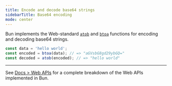 ```yaml
---
title: Encode and decode base64 strings
sidebarTitle: Base64 encoding
mode: center
---
```


Bun implements the Web-standard [`atob`](https://developer.mozilla.org/en-US/docs/Web/API/WindowOrWorkerGlobalScope/atob) and [`btoa`](https://developer.mozilla.org/en-US/docs/Web/API/WindowOrWorkerGlobalScope/btoa) functions for encoding and decoding base64 strings.

```ts
const data = 'hello world';
const encoded = btoa(data); // => "aGVsbG8gd29ybGQ="
const decoded = atob(encoded); // => "hello world"
```

---

See [Docs > Web APIs](https://bun.com/docs/runtime/web-apis) for a complete breakdown of the Web APIs implemented in Bun.
